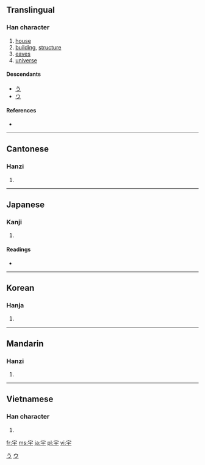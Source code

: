 ==Translingual==

===Han character===
{{Han char|rn=40|rad=宀|as=03|sn=6|four=3040<sub>1</sub>|canj=十一木 (JMD)|ids=⿱[[宀]][[于]]}}

# [[house]]
# [[building]], [[structure]]
# [[eaves]]
# [[universe]]

====Descendants====
* [[う]]
* [[ウ]]

====References====
* {{Han ref|kx=0282.020|dkj=07067|dj=0551.220|hdz=20911.070|uh=5B87|ud=23431|bh=A674|bd=42612}}

[[Category:Han characters from which hiragana were derived|う]]
[[Category:Han characters from which katakana were derived|ウ]]

----

==Cantonese==

===Hanzi===
{{yue-hanzi|jyut=|y=yu5}}

# {{defn|Cantonese}}

----

==Japanese==

===Kanji===
{{ja-kanji|grade=6|rs=宀03}}

# {{defn|Japanese}}

====Readings====
* {{ja-readings|on=[[う]] (''u'')|kun=[[のき]] (''noki''), [[いえ]] (''ie'')}}

----

==Korean==

===Hanja===
{{ko-hanja|hangeul=우|rv=u|mr=u}}

# {{defn|Korean}}

----

==Mandarin==

===Hanzi===
{{cmn-hanzi|pin=[[yǔ]] ([[yu3]])|wg=yü<sup>3</sup>}}

# {{defn|Mandarin}}

----

==Vietnamese==

===Han character===
{{vi-hantu|[[vũ]], [[võ]], [[vò]]}}

# {{defn|Vietnamese}}

[[fr:宇]]
[[ms:宇]]
[[ja:宇]]
[[pl:宇]]
[[vi:宇]]